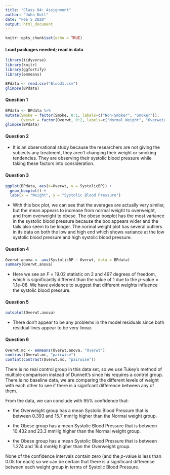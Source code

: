 ```yaml
---
title: "Class 04: Assignment"
author: "John Doll"
date: "Feb 5 2020"
output: html_document
---
```


```r
knitr::opts_chunk$set(echo = TRUE)
```

#### Load packages needed; read in data

```r
library(tidyverse)
library(knitr)
library(ggfortify)
library(emmeans)

BPdata <- read.csv("Blood1.csv")
glimpse(BPdata)
```



#### Question 1

```r
BPdata <- BPdata %>%
mutate(Smoke = factor(Smoke, 0:1, labels=c("Non-Smoker", "Smoker")),
       Overwt = factor(Overwt, 0:2, labels=c("Normal Weight", "Overweight", "Obese")))
glimpse(BPdata)
```


#### Question 2

* It is an observational study because the researchers are not giving the subjects any treatment, they aren't changing their weight or smoking tendencies. They are observing their systolic blood pressure while taking these factors into consideration. 



#### Question 3

```r
ggplot(BPdata, aes(x=Overwt, y = SystolicBP)) +
  geom_boxplot() +
  labs(x = "Weight", y = "Systolic Blood Pressure")
```

* With this box plot, we can see that the averages are actually very similar, but the mean appears to increase from normal weight to overweight, and from overweight to obese. The obese boxplot has the most variance in the systolic blood pressure because the box appears wider and the tails also seem to be longer. The normal weight plot has several outliers in its data on both the low and high end which shows variance at the low systolic blood pressure and high systolic blood pressure. 


#### Question 4

```r
Overwt.anova <- aov(SystolicBP ~ Overwt, data = BPdata)
summary(Overwt.anova)
```

* Here we see an $F$ = 19.02 statistic on 2 and 497 degrees of freedom, which is significantly different than the value of 1 due to the $p$-value = 1.1e-08. We have evidence to suggest that different weights influence the systolic blood pressure. 


#### Question 5

```r
autoplot(Overwt.anova)
```

* There don't appear to be any problems in the model residuals since both residual lines appear to be very linear.


#### Question 6

```r
Overwt.mc <- emmeans(Overwt.anova, "Overwt")
contrast(Overwt.mc, "pairwise")
confint(contrast(Overwt.mc, "pairwise"))
```

There is no real control group in this data set, so we use Tukey's method of multiple comparison instead of Dunnett's since his requires a control group. There is no baseline data, we are comparing the different levels of weight with each other to see if there is a signifcant difference between any of them. 

From the data, we can conclude with 95% confidence that:

* the Overweight group has a mean Systolic Blood Pressure that is between 0.393 and 15.7 mmHg higher than the Normal weight group.

* the Obese group has a mean Systolic Blood Pressure that is between 10.432 and 23.3 mmHg higher than the Normal weight group.

* the Obese group has a mean Systolic Blood Pressure that is between 1.274 and 16.4 mmHg higher than the Overweight group.

None of the confidence intervals contain zero (and the $p$-value is less than 0.05 for each) so we can be certain that there is a significant difference between each weight group in terms of Systolic Blood Pressure. 